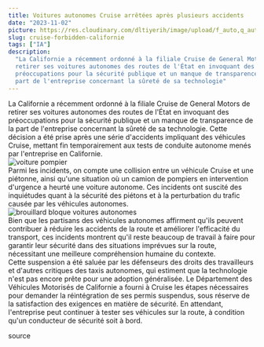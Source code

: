 ```yaml
---
title: Voitures autonomes Cruise arrêtées après plusieurs accidents
date: "2023-11-02"
picture: https://res.cloudinary.com/dltiyerih/image/upload/f_auto,q_auto/231102-voitureAutonomeForbiddenCalifornie
slug: cruise-forbidden-californie
tags: ["IA"]
description:
  "La Californie a récemment ordonné à la filiale Cruise de General Motors de
  retirer ses voitures autonomes des routes de l'État en invoquant des
  préoccupations pour la sécurité publique et un manque de transparence de la
  part de l'entreprise concernant la sûreté de sa technologie"
---
```


<div>
  La Californie a récemment ordonné à la filiale Cruise de General Motors de
  retirer ses voitures autonomes des routes de l'État en invoquant des
  préoccupations pour la sécurité publique et un manque de transparence de la
  part de l'entreprise concernant la sûreté de sa technologie. Cette décision a
  été prise après une série d'accidents impliquant des véhicules Cruise, mettant
  fin temporairement aux tests de conduite autonome menés par l'entreprise en
  Californie.
</div>

<Link
  href='https://www.reuters.com/world/us/us-agency-california-gathering-details-self-driving-crash-2023-10-03/'
  target='_blank'
  className='flex items-center justify-center'
>
  <Image
    src='https://www.reuters.com/resizer/QVK5V9BGZUB6LhQfprPqi0X4k_w=/960x0/filters:quality(80)/cloudfront-us-east-2.images.arcpublishing.com/reuters/3QK7U3OJNNLLPB2AFH4YL47PXU.jpg'
    alt='voiture pompier'
    width={400}
    height={400}
  />
</Link>

<div>
  Parmi les incidents, on compte une collision entre un véhicule Cruise et une
  piétonne, ainsi qu'une situation où un camion de pompiers en intervention
  d'urgence a heurté une voiture autonome. Ces incidents ont suscité des
  inquiétudes quant à la sécurité des piétons et à la perturbation du trafic
  causée par les véhicules autonomes.
</div>

<Link
  href='https://www.sfchronicle.com/bayarea/article/san-francisco-waymo-stopped-in-street-17890821.php'
  target='_blank'
  className='flex items-center justify-center'
>
  <Image
    src='https://s.hdnux.com/photos/01/32/22/23/23667922/4/rawImage.jpg'
    alt='brouillard bloque voitures autonomes'
    width={400}
    height={400}
  />
</Link>

<div>
  Bien que les partisans des véhicules autonomes affirment qu'ils peuvent
  contribuer à réduire les accidents de la route et améliorer l'efficacité du
  transport, ces incidents montrent qu'il reste beaucoup de travail à faire pour
  garantir leur sécurité dans des situations imprévues sur la route, nécessitant
  une meilleure compréhension humaine du contexte.
</div>

<div>
  Cette suspension a été saluée par les défenseurs des droits des travailleurs
  et d'autres critiques des taxis autonomes, qui estiment que la technologie
  n'est pas encore prête pour une adoption généralisée. Le Département des
  Véhicules Motorisés de Californie a fourni à Cruise les étapes nécessaires
  pour demander la réintégration de ses permis suspendus, sous réserve de la
  satisfaction des exigences en matière de sécurité. En attendant, l'entreprise
  peut continuer à tester ses véhicules sur la route, à condition qu'un
  conducteur de sécurité soit à bord.
</div>

<Link href='https://www.dmv.ca.gov/portal/news-and-media/dmv-statement-on-cruise-llc-suspension/' target='_blank'>

source

</Link>
